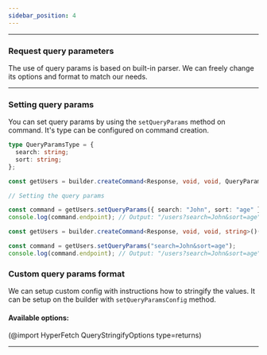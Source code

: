 ```yaml
---
sidebar_position: 4
---
```


---

### Request query parameters

The use of query params is based on built-in parser. We can freely change its options and format to match our needs.

---

### Setting query params

You can set query params by using the `setQueryParams` method on command. It's type can be configured on command
creation.

```ts
type QueryParamsType = {
  search: string;
  sort: string;
};

const getUsers = builder.createCommand<Response, void, void, QueryParamsType>()({ endpoint: "/users" });

// Setting the query params

const command = getUsers.setQueryParams({ search: "John", sort: "age" });
console.log(command.endpoint); // Output: "/users?search=John&sort=age"
```

```ts
const getUsers = builder.createCommand<Response, void, void, string>()({ endpoint: "/users" });

const command = getUsers.setQueryParams("search=John&sort=age");
console.log(command.endpoint); // Output: "/users?search=John&sort=age"
```

### Custom query params format

We can setup custom config with instructions how to stringify the values. It can be setup on the builder with
`setQueryParamsConfig` method.

#### Available options:

(@import HyperFetch QueryStringifyOptions type=returns)

---
